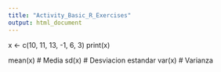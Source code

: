 ```yaml
---
title: "Activity_Basic_R_Exercises"
output: html_document
---
```



x <- c(10, 11, 13, -1, 6, 3)
print(x)

mean(x) # Media
sd(x) # Desviacion estandar
var(x) # Varianza


